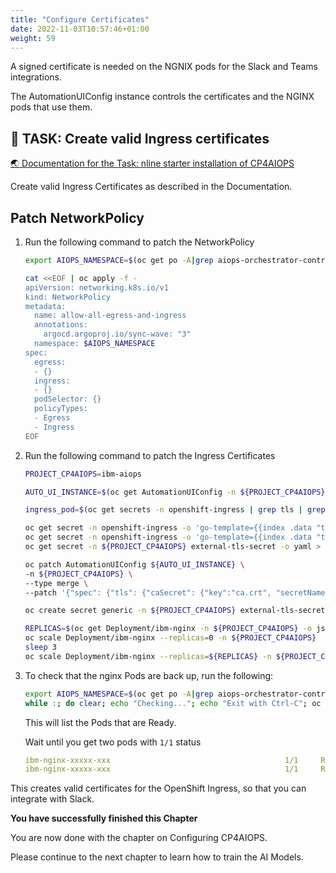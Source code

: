 ```yaml
---
title: "Configure Certificates"
date: 2022-11-03T10:57:46+01:00
weight: 59
---
```





A signed certificate is needed on the NGNIX pods for the Slack and Teams integrations.

The AutomationUIConfig instance controls the certificates and the NGINX pods that use them.




## 🚀 TASK: Create valid Ingress certificates

<a href="https://www.ibm.com/docs/en/cloud-paks/cloud-pak-watson-aiops/4.1.0?topic=manager-starter-installation-cli" target="_blank" >🌏 Documentation for the Task: nline starter installation of CP4AIOPS</a>



Create valid Ingress Certificates as described in the Documentation.




<Accordion>
<AccordionItem title="💡 Need Help?">








## Patch NetworkPolicy

1. Run the following command to patch the NetworkPolicy

    ```bash
    export AIOPS_NAMESPACE=$(oc get po -A|grep aiops-orchestrator-controller |awk '{print$1}')

    cat <<EOF | oc apply -f -
    apiVersion: networking.k8s.io/v1
    kind: NetworkPolicy
    metadata:
      name: allow-all-egress-and-ingress
      annotations:
        argocd.argoproj.io/sync-wave: "3"
      namespace: $AIOPS_NAMESPACE
    spec:
      egress:
      - {}
      ingress:
      - {}
      podSelector: {}
      policyTypes:
      - Egress
      - Ingress
    EOF
    ```


2. Run the following command to patch the Ingress Certificates

    ```bash
    PROJECT_CP4AIOPS=ibm-aiops

	AUTO_UI_INSTANCE=$(oc get AutomationUIConfig -n ${PROJECT_CP4AIOPS} --no-headers -o custom-columns=":metadata.name")

	ingress_pod=$(oc get secrets -n openshift-ingress | grep tls | grep -v router-metrics-certs-default | awk '{print $1}')

	oc get secret -n openshift-ingress -o 'go-template={{index .data "tls.crt"}}' ${ingress_pod} | base64 -d > cert.crt
	oc get secret -n openshift-ingress -o 'go-template={{index .data "tls.key"}}' ${ingress_pod} | base64 -d > cert.key
	oc get secret -n ${PROJECT_CP4AIOPS} external-tls-secret -o yaml > external-tls-secret.yaml

	oc patch AutomationUIConfig ${AUTO_UI_INSTANCE} \
	-n ${PROJECT_CP4AIOPS} \
	--type merge \
	--patch '{"spec": {"tls": {"caSecret": {"key":"ca.crt", "secretName": "external-tls-secret"}, "certificateSecret": { "secretName": "external-tls-secret"}}}}'

	oc create secret generic -n ${PROJECT_CP4AIOPS} external-tls-secret --from-file=cert.crt=cert.crt --from-file=cert.key=cert.key -o yaml --dry-run=client | oc apply -f -

	REPLICAS=$(oc get Deployment/ibm-nginx -n ${PROJECT_CP4AIOPS} -o jsonpath='{.spec.replicas}')
	oc scale Deployment/ibm-nginx --replicas=0 -n ${PROJECT_CP4AIOPS}
	sleep 3
	oc scale Deployment/ibm-nginx --replicas=${REPLICAS} -n ${PROJECT_CP4AIOPS}
    ```



3. To check that the nginx Pods are back up, run the following:

	```bash
	export AIOPS_NAMESPACE=$(oc get po -A|grep aiops-orchestrator-controller |awk '{print$1}')
	while :; do clear; echo "Checking..."; echo "Exit with Ctrl-C"; oc get po -n $AIOPS_NAMESPACE | grep nginx|grep -v ibm-nginx-tester|grep -v setup-nginx-job ; sleep 2; done
	```

	This will list the Pods that are Ready.

	Wait until you get two pods with `1/1` status

	```yaml
	ibm-nginx-xxxxx-xxx                                       1/1     Running     0               4h9m
	ibm-nginx-xxxxx-xxx                                       1/1     Running     0               4h9m
	```

<InlineNotification kind="info">

This creates valid certificates for the OpenShift Ingress, so that you can integrate with Slack.

</InlineNotification>

</AccordionItem>
</Accordion>



<InlineNotification kind="success">

**You have successfully finished this Chapter**

You are now done with the chapter on Configuring CP4AIOPS.

Please continue to the next chapter to learn how to train the AI Models.

</InlineNotification>